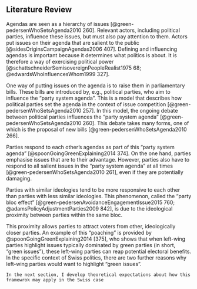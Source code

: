 ## Literature Review

Agendas are seen as a hierarchy of issues [@green-pedersenWhoSetsAgenda2010 260]. Relevant actors, including political parties, influence these issues, but must also pay attention to them. Actors put issues on their agenda that are salient to the public [@sidesOriginsCampaignAgendas2006 407]. Defining and influencing agendas is important because it determines what politics is about. It is therefore a way of exercising political power [@schattschneiderSemisovereignPeopleRealist1975 68; @edwardsWhoInfluencesWhom1999 327].

One way of putting issues on the agenda is to raise them in parliamentary bills. These bills are introduced by, e.g., political parties, who aim to influence the “party system agenda”. This is a model that describes how political parties set the agenda in the context of issue competition [@green-pedersenWhoSetsAgenda2010 257]. In this model, the ongoing debate between political parties influences the “party system agenda” [@green-pedersenWhoSetsAgenda2010 260]. This debate takes many forms, one of which is the proposal of new bills [@green-pedersenWhoSetsAgenda2010 266].

Parties respond to each other’s agendas as part of this “party system agenda” [@spoonGoingGreenExplaining2014 374]. On the one hand, parties emphasise issues that are to their advantage. However, parties also have to respond to all salient issues in the “party system agenda” at all times [@green-pedersenWhoSetsAgenda2010 261], even if they are potentially damaging.

Parties with similar ideologies tend to be more responsive to each other than parties with less similar ideologies. This phenomenon, called the “party bloc effect” [@green-pedersenAvoidanceEngagementIssue2015 760; @adamsPolicyAdjustmentParties2009 842], is due to the ideological proximity between parties within the same bloc.

This proximity allows parties to attract voters from other, ideologically closer parties. An example of this “poaching” is provided by @spoonGoingGreenExplaining2014 [375], who shows that when left-wing parties highlight issues typically dominated by green parties (in short, “green issues”), these left-wing parties can reap potential electoral benefits. In the specific context of Swiss politics, there are two further reasons why left-wing parties would want to highlight “green issues”.

```
In the next section, I develop theoretical expectations about how this framewrok may apply in the Swiss case
```